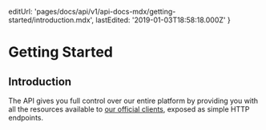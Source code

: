 
  editUrl: 'pages/docs/api/v1/api-docs-mdx/getting-started/introduction.mdx',
  lastEdited: '2019-01-03T18:58:18.000Z'
}

# Getting Started

## Introduction

The <Now color="#000" /> API gives you full control over our entire platform by
providing you with all the resources available to [our official clients](/download), exposed as simple HTTP endpoints.

<Introduction />
